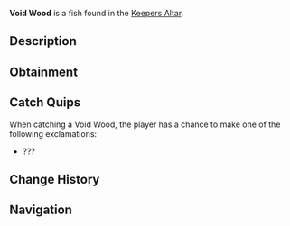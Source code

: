 {{FishInfobox
|image          = Void Wood.png
|rarity         = Legendary
|sea            = First Sea
|location       = [[Keepers Altar]]
|sublocation    = 
|sources        = Fishing Rod
|radar_location = 
|xp             = 35
|weather        = 
|time           = 
|season         = 
|bait           = 
|base_weight    = 0.2
|base_value     = 350
|weight_range   = 0.1
|base_chance    = 0.5
|base_resil     = 100
}}
'''Void Wood''' is a {{Rarity|Legendary}} fish found in the [[Keepers Altar]].

== Description ==
{{Description|Believed to channel the mysteries of the Void, its wood pulses with an enigmatic, otherworldly energy.|Bestiary Entry}}

== Obtainment ==
{{Description|Void Wood is said to be imbued with the altar's enigmatic power.|Bestiary Hint}}
{{Fish Availability|
Keepers Altar
|top_rods      = 
Great Rod of Oscar\140699.47\253443.63;
Astralhook Rod\129270.87\255004.34;
Ethereal Prism Rod\128494.96\255102.87;
Leviathan's Fang Rod\126139.83\299434.98;
Seraphic Rod\122304.07\257211.35;
Flimsy Rod\82236.57\414199.98;
Resourceful Rod\99524.73\213735.89;
Training Rod\67941.61\412117.44;
Adventurer's Rod\104218.46\403885.66;
Fischer's Rod\67219.07\300030.43;
No-Life Rod\118329.91\269508.9;
Rod Of The Forgotten Fang\114423.7\254961.54;
Free Spirit Rod\111534.35\298816.84;
Challenger's Rod\109159.73\256261.74;
Blazebringer Rod\105231.77\254502.41;
Rod Of The Depths\102873.25\251346.82;
Rod Of The Exalted One\102289.98\251654.19;
Zeus Rod\99183.32\251920;
Verdant Shear Rod\97042.52\246073.73;
Trident Rod\93293.42\286001.66;
Depthseeker Rod\88526.71\222618.77;
Avalanche Rod\80122.94\202828.09;
Volcanic Rod\77340.89\223788.84;
Steady Rod\25018.61\76005.49
|recommended   = Ethereal Prism Rod
}}

== Catch Quips ==
When catching a Void Wood, the player has a chance to make one of the following exclamations:
* ???

== Change History ==
{{Change History|{{subst:Current Version}}}}

== Navigation ==
{{Fish Navbox|Keepers Altar}}